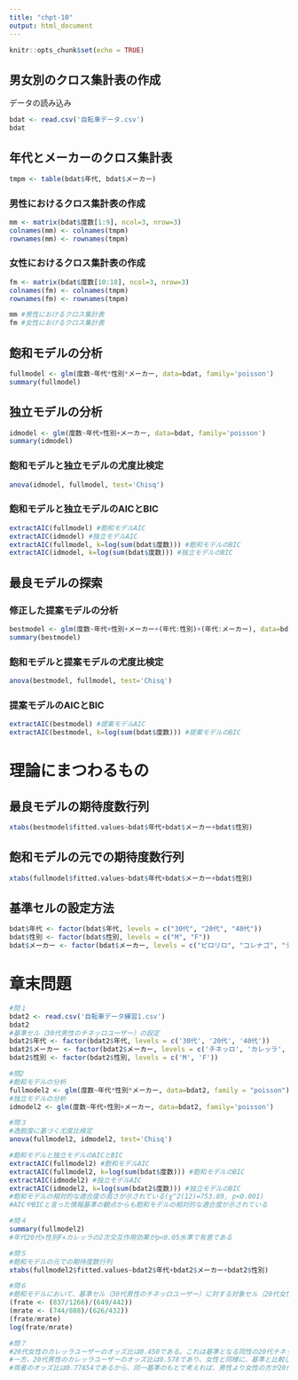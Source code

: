 ```yaml
---
title: "chpt-10"
output: html_document
---
```


```r
knitr::opts_chunk$set(echo = TRUE)
```

## 男女別のクロス集計表の作成
データの読み込み
```r
bdat <- read.csv('自転車データ.csv')
bdat
```

## 年代とメーカーのクロス集計表
```r
tmpm <- table(bdat$年代, bdat$メーカー)
```
### 男性におけるクロス集計表の作成
```r
mm <- matrix(bdat$度数[1:9], ncol=3, nrow=3)
colnames(mm) <- colnames(tmpm)
rownames(mm) <- rownames(tmpm)
```
### 女性におけるクロス集計表の作成
```r
fm <- matrix(bdat$度数[10:18], ncol=3, nrow=3)
colnames(fm) <- colnames(tmpm)
rownames(fm) <- rownames(tmpm)
```

```r
mm #男性におけるクロス集計表
fm #女性におけるクロス集計表
```

## 飽和モデルの分析
```r
fullmodel <- glm(度数~年代*性別*メーカー, data=bdat, family='poisson')
summary(fullmodel)
```

## 独立モデルの分析
```r
idmodel <- glm(度数~年代+性別+メーカー, data=bdat, family='poisson')
summary(idmodel)
```

### 飽和モデルと独立モデルの尤度比検定
```r
anova(idmodel, fullmodel, test='Chisq')
```

### 飽和モデルと独立モデルのAICとBIC
```r
extractAIC(fullmodel) #飽和モデルAIC
extractAIC(idmodel) #独立モデルAIC
extractAIC(fullmodel, k=log(sum(bdat$度数))) #飽和モデルのBIC
extractAIC(idmodel, k=log(sum(bdat$度数))) #独立モデルのBIC
```

## 最良モデルの探索
### 修正した提案モデルの分析
```r
bestmodel <- glm(度数~年代+性別+メーカー+(年代:性別)+(年代:メーカー), data=bdat, family='poisson')
summary(bestmodel)
```

### 飽和モデルと提案モデルの尤度比検定
```r
anova(bestmodel, fullmodel, test='Chisq')
```
### 提案モデルのAICとBIC
```r
extractAIC(bestmodel) #提案モデルAIC
extractAIC(bestmodel, k=log(sum(bdat$度数))) #提案モデルのBIC
```

# 理論にまつわるもの
## 最良モデルの期待度数行列
```r
xtabs(bestmodel$fitted.values~bdat$年代+bdat$メーカー+bdat$性別)
```
## 飽和モデルの元での期待度数行列
```r
xtabs(fullmodel$fitted.values~bdat$年代+bdat$メーカー+bdat$性別)
```
## 基準セルの設定方法
```r
bdat$年代 <- factor(bdat$年代, levels = c("30代", "20代", "40代"))
bdat$性別 <- factor(bdat$性別, levels = c("M", "F"))
bdat$メーカー <- factor(bdat$メーカー, levels = c("ピロリロ", "コレナゴ", "デロンザ"))
```

# 章末問題
```r
#問１
bdat2 <- read.csv('自転車データ練習1.csv')
bdat2
#基準セル（30代男性のチネッロユーザー）の設定
bdat2$年代 <- factor(bdat2$年代, levels = c('30代', '20代', '40代'))
bdat2$メーカー <- factor(bdat2$メーカー, levels = c('チネッロ', 'カレッラ', 'クォーク'))
bdat2$性別 <- factor(bdat2$性別, levels = c('M', 'F'))

#問2
#飽和モデルの分析
fullmodel2 <- glm(度数~年代*性別*メーカー, data=bdat2, family = "poisson")
#独立モデルの分析
idmodel2 <- glm(度数~年代+性別+メーカー, data=bdat2, family='poisson')

#問３
#逸脱度に基づく尤度比検定
anova(fullmodel2, idmodel2, test='Chisq')

#飽和モデルと独立モデルのAICとBIC
extractAIC(fullmodel2) #飽和モデルAIC
extractAIC(fullmodel2, k=log(sum(bdat$度数))) #飽和モデルのBIC
extractAIC(idmodel2) #独立モデルAIC
extractAIC(idmodel2, k=log(sum(bdat2$度数))) #独立モデルのBIC
#飽和モデルの相対的な適合度の高さが示されている(χ^2(12)=753.89, p<0.001)
#AICやBICと言った情報基準の観点からも飽和モデルの相対的な適合度が示されている

#問４
summary(fullmodel2)
#年代20代×性別F×カレッラの2次交互作用効果がp<0.05水準で有意である

#問５
#飽和モデルの元での期待度数行列
xtabs(fullmodel2$fitted.values~bdat2$年代+bdat2$メーカー+bdat2$性別)

#問６
#飽和モデルにおいて、基準セル（30代男性のチネッロユーザー）に対する対象セル（20代女性カレッラユーザー）のオッズ比から求める
(frate <- (837/1266)/(649/442))
(mrate <- (744/888)/(626/432))
(frate/mrate)
log(frate/mrate)

#問７
#20代女性のカレッラユーザーのオッズ比は0.450である。これは基準となる同性の20代チネッロユーザーオッズの0.45倍であり、基準と比較してカレッラユーザーが相対的に少ないことを示唆している。
#一方、20代男性のカレッラユーザーのオッズ比は0.578であり、女性と同様に、基準と比較してカレッラユーザーが少ないことが伺える。
#両者のオッズ比は0.77854であるから、同一基準のもとで考えれば、男性より女性の方が20代のカレッラユーザーが相対的に少ないことが伺える。
```




